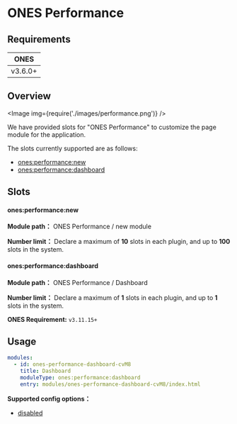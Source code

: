 # ONES Performance


## Requirements

| **ONES** |
| :------: |
| v3.6.0+  |

## Overview

<Image img={require('./images/performance.png')} />

We have provided slots for "ONES Performance" to customize the page module for the application.

The slots currently supported are as follows:

- [ones:performance:new](#onesperformancenew)
- [ones:performance:dashboard](#onesperformancedashboard)

## Slots

#### ones:performance:new

**Module path：** ONES Performance / new module

**Number limit：** Declare a maximum of **10** slots in each plugin, and up to **100** slots in the system.

#### ones:performance:dashboard

**Module path：** ONES Performance / Dashboard

**Number limit：** Declare a maximum of **1** slots in each plugin, and up to **1** slots in the system.

**ONES Requirement:** `v3.11.15+`

## Usage

```yaml
modules:
  - id: ones-performance-dashboard-cvM8
    title: Dashboard
    moduleType: ones:performance:dashboard
    entry: modules/ones-performance-dashboard-cvM8/index.html
```

**Supported config options：**

- [disabled](../../../../reference/config/plugin.yaml#disabled)
